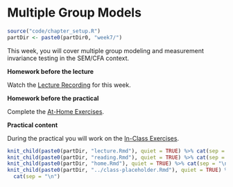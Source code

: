 # Multiple Group Models 

```{r week7_global_options, include = FALSE}
source("code/chapter_setup.R")
partDir <- paste0(partDir0, "week7/")
```

This week, you will cover multiple group modeling and measurement invariance 
testing in the SEM/CFA context.

**Homework before the lecture**

Watch the [Lecture Recording](lecture-6.html) for this week.

**Homework before the practical**

Complete the [At-Home Exercises](at-home-exercises-6.html). 

**Practical content**

During the practical you will work on the [In-Class Exercises](in-class-exercises-6.html).

```{r, echo = FALSE, message = FALSE, warning = FALSE, results = "asis"}
knit_child(paste0(partDir, "lecture.Rmd"), quiet = TRUE) %>% cat(sep = "\n")
knit_child(paste0(partDir, "reading.Rmd"), quiet = TRUE) %>% cat(sep = "\n")
knit_child(paste0(partDir, "home.Rmd"), quiet = TRUE) %>% cat(sep = "\n")
knit_child(paste0(partDir, "../class-placeholder.Rmd"), quiet = TRUE) %>%
  cat(sep = "\n")
```
